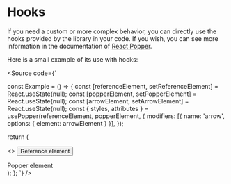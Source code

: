 
<Meta title="Components/Core/Popper/Hooks/Docs" />

# Hooks

If you need a custom or more complex behavior, you can directly use the hooks
provided by the library in your code. If you wish, you can see more information
in the documentation of [React Popper](https://popper.js.org/react-popper/v2/).

Here is a small example of its use with hooks:

<Source
  code={`

const Example = () => {
const [referenceElement, setReferenceElement] = React.useState(null);
const [popperElement, setPopperElement] = React.useState(null);
const [arrowElement, setArrowElement] = React.useState(null);
const { styles, attributes } = usePopper(referenceElement, popperElement, {
modifiers: [{ name: 'arrow', options: { element: arrowElement } }],
});

return (

<>
  <button type="button" ref={setReferenceElement}>
    Reference element
  </button>
  <div ref={setPopperElement} style={styles.popper} {...attributes.popper}>
    Popper element
    <div ref={setArrowElement} style={styles.arrow} />
  </div>
</>
); }; `} />
